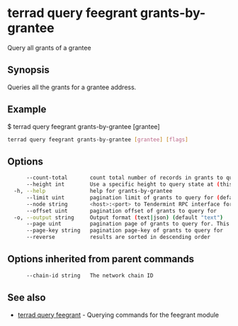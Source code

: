# terrad query feegrant grants-by-grantee

Query all grants of a grantee

## Synopsis

Queries all the grants for a grantee address.

## Example
$ terrad query feegrant grants-by-grantee [grantee]

```sh Terrad
terrad query feegrant grants-by-grantee [grantee] [flags]
```

## Options

```sh Terrad
      --count-total       count total number of records in grants to query for
      --height int        Use a specific height to query state at (this can error if the node is pruning state)
  -h, --help              help for grants-by-grantee
      --limit uint        pagination limit of grants to query for (default 100)
      --node string       <host>:<port> to Tendermint RPC interface for this chain (default "tcp://localhost:26657")
      --offset uint       pagination offset of grants to query for
  -o, --output string     Output format (text|json) (default "text")
      --page uint         pagination page of grants to query for. This sets offset to a multiple of limit (default 1)
      --page-key string   pagination page-key of grants to query for
      --reverse           results are sorted in descending order
```

## Options inherited from parent commands

```sh Terrad
      --chain-id string   The network chain ID
```

## See also

* [terrad query feegrant](terrad_query_feegrant.mdx)	 - Querying commands for the feegrant module


